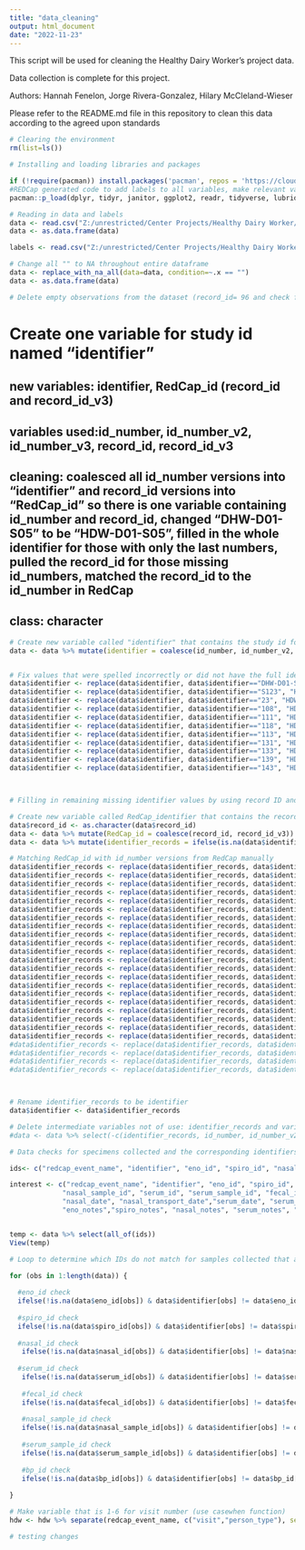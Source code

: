 ```yaml
---
title: "data_cleaning"
output: html_document
date: "2022-11-23"
---
```


This script will be used for cleaning the Healthy Dairy Worker's project data.

Data collection is complete for this project.

Authors: Hannah Fenelon, Jorge Rivera-Gonzalez, Hilary McCleland-Wieser

Please refer to the README.md file in this repository to clean this data according to the agreed upon standards

```r
# Clearing the environment
rm(list=ls())
```



```r
# Installing and loading libraries and packages

if (!require(pacman)) install.packages('pacman', repos = 'https://cloud.r-project.org')
#REDCap generated code to add labels to all variables, make relevant variables factors, and assign levels
pacman::p_load(dplyr, tidyr, janitor, ggplot2, readr, tidyverse, lubridate, naniar, Hmisc)
```



```r
# Reading in data and labels
data <- read.csv("Z:/unrestricted/Center Projects/Healthy Dairy Worker/Data and Analysis/Data/HealthyDairyWorkers_DATA_2022-10-12_1152.csv")
data <- as.data.frame(data)

labels <- read.csv("Z:/unrestricted/Center Projects/Healthy Dairy Worker/Data and Analysis/Data/HealthyDairyWorkers_DATA_LABELS_2022-10-10.csv")
```


```r
# Change all "" to NA throughout entire dataframe
data <- replace_with_na_all(data=data, condition=~.x == "")
data <- as.data.frame(data)

# Delete empty observations from the dataset (record_id= 96 and check for others)
```


# Create one variable for study id named "identifier"

## new variables: identifier, RedCap_id (record_id and record_id_v3)
## variables used:id_number, id_number_v2, id_number_v3, record_id, record_id_v3
## cleaning: coalesced all id_number versions into "identifier" and record_id versions into "RedCap_id" so there is one variable containing id_number and record_id, changed "DHW-D01-S05" to be "HDW-D01-S05", filled in the whole identifier for those with only the last numbers, pulled the record_id for those missing id_numbers, matched the record_id to the id_number in RedCap
## class: character
```r
# Create new variable called "identifier" that contains the study id for all participants (combining "id_number", "id_number_v2", "id_number_v3)
data <- data %>% mutate(identifier = coalesce(id_number, id_number_v2, id_number_v3))


# Fix values that were spelled incorrectly or did not have the full identifier string
data$identifier <- replace(data$identifier, data$identifier=="DHW-D01-S05", "HDW-D01-S05")
data$identifier <- replace(data$identifier, data$identifier=="S123", "HDW-C02-S123") #NEED TO CHECK REDCAP FOR ALL BELOW make sure there aren't duplicates of the numbers elsewhere in the data
data$identifier <- replace(data$identifier, data$identifier=="23", "HDW-D01-S23")
data$identifier <- replace(data$identifier, data$identifier=="108", "HDW-C02-S108")
data$identifier <- replace(data$identifier, data$identifier=="111", "HDW-C02-S111")
data$identifier <- replace(data$identifier, data$identifier=="118", "HDW-C02-S118")
data$identifier <- replace(data$identifier, data$identifier=="113", "HDW-C02-S113")
data$identifier <- replace(data$identifier, data$identifier=="131", "HDW-C02-S131")
data$identifier <- replace(data$identifier, data$identifier=="133", "HDW-C02-S133")
data$identifier <- replace(data$identifier, data$identifier=="139", "HDW-C02-S139")
data$identifier <- replace(data$identifier, data$identifier=="143", "HDW-C02-S143") #THERE ARE TWO OF THESE AS DIFFERENT RECORD NUMBERS



# Filling in remaining missing identifier values by using record ID and RedCap to match them

# Create new variable called RedCap_identifier that contains the record id that RedCap assigns participants (combining "record_id" and "record_id_v3")
data$record_id <- as.character(data$record_id)
data <- data %>% mutate(RedCap_id = coalesce(record_id, record_id_v3))
data <- data %>% mutate(identifier_records = ifelse(is.na(data$identifier), data$RedCap_id, data$identifier))

# Matching RedCap_id with id_number versions from RedCap manually
data$identifier_records <- replace(data$identifier_records, data$identifier_records=="103", "HDW-D04-S206")
data$identifier_records <- replace(data$identifier_records, data$identifier_records=="106", "HDW-D04-S208")
data$identifier_records <- replace(data$identifier_records, data$identifier_records=="108", "HDW-D02-S210")
data$identifier_records <- replace(data$identifier_records, data$identifier_records=="109", "HDW-D05-S211")
data$identifier_records <- replace(data$identifier_records, data$identifier_records=="110", "HDW-D05-S210")
data$identifier_records <- replace(data$identifier_records, data$identifier_records=="24", "HDW-C02-S103")
data$identifier_records <- replace(data$identifier_records, data$identifier_records=="30", "HDW-D02-S17")
data$identifier_records <- replace(data$identifier_records, data$identifier_records=="32", "HDW-D02-S200")
data$identifier_records <- replace(data$identifier_records, data$identifier_records=="41", "HDW-D01-S201")
data$identifier_records <- replace(data$identifier_records, data$identifier_records=="50", "HDW-D03-S32")
data$identifier_records <- replace(data$identifier_records, data$identifier_records=="76", " HDW-C02-S131")
data$identifier_records <- replace(data$identifier_records, data$identifier_records=="77", "HDW-C02-S130")
data$identifier_records <- replace(data$identifier_records, data$identifier_records=="79", "HDW-C02-S112")
data$identifier_records <- replace(data$identifier_records, data$identifier_records=="81", "HDW-D02-S200")
data$identifier_records <- replace(data$identifier_records, data$identifier_records=="83", "HDW-C02-S114")
data$identifier_records <- replace(data$identifier_records, data$identifier_records=="85", "HDW-C02-S136")
data$identifier_records <- replace(data$identifier_records, data$identifier_records=="87", "HDW-C02-S134")
data$identifier_records <- replace(data$identifier_records, data$identifier_records=="88", "HDW-C02-S139")
data$identifier_records <- replace(data$identifier_records, data$identifier_records=="92", "HDW-C02-S143")
data$identifier_records <- replace(data$identifier_records, data$identifier_records=="94", "HDW-C02-S141")
data$identifier_records <- replace(data$identifier_records, data$identifier_records=="95", "HDW-C02-S143")
#data$identifier_records <- replace(data$identifier_records, data$identifier_records=="96", "") # NO DATA REMOVE FROM DATA SET
#data$identifier_records <- replace(data$identifier_records, data$identifier_records=="97", "") # NO DATA REMOVE FROM DATA SET
#data$identifier_records <- replace(data$identifier_records, data$identifier_records=="98", "") # NO DATA REMOVE FROM DATA SET
#data$identifier_records <- replace(data$identifier_records, data$identifier_records=="99", "") # NO DATA REMOVE FROM DATA SET



# Rename identifier_records to be identifier
data$identifier <- data$identifier_records

# Delete intermediate variables not of use: identifier_records and variables that are incomplete (id_number, id_number_v2, id_number_v3, record_id, record_id_v3)
#data <- data %>% select(-c(identifier_records, id_number, id_number_v2, id_number_v3, record_id, record_id_v3))


```




```r
# Data checks for specimens collected and the corresponding identifiers

ids<- c("redcap_event_name", "identifier", "eno_id", "spiro_id", "nasal_id", "nasal_sample_id", "serum_id", "serum_sample_id", "fecal_id", "bp_id")

interest <- c("redcap_event_name", "identifier", "eno_id", "spiro_id", "nasal_id", 
             "nasal_sample_id", "serum_id", "serum_sample_id", "fecal_id", "bp_id", "eno_date","spiro_date", 
             "nasal_date", "nasal_transport_date","serum_date", "serum_transport_date", "fecal_date",
             "eno_notes","spiro_notes", "nasal_notes", "serum_notes", "fecal_notes")


temp <- data %>% select(all_of(ids))
View(temp)

# Loop to determine which IDs do not match for samples collected that are attached to the record

for (obs in 1:length(data)) {
  
  #eno_id check
  ifelse(!is.na(data$eno_id[obs]) & data$identifier[obs] != data$eno_id[obs], print(paste(data$identifier[obs], "does not match", data$eno_id[obs], "for eno_id", sep=" ")), "match")
  
  #spiro_id check
  ifelse(!is.na(data$spiro_id[obs]) & data$identifier[obs] != data$spiro_id[obs], print(paste(data$identifier[obs], "does not match", data$spiro_id[obs], "for spiro_id", sep=" ")), "match")
  
  #nasal_id check
   ifelse(!is.na(data$nasal_id[obs]) & data$identifier[obs] != data$nasal_id[obs], print(paste(data$identifier[obs], "does not match", data$nasal_id[obs], "for nasal_id", sep=" ")), "match")
    
  #serum_id check    
   ifelse(!is.na(data$serum_id[obs]) & data$identifier[obs] != data$serum_id[obs], print(paste(data$identifier[obs], "does not match", data$serum_id[obs], "for serum_id", sep=" ")), "match")
   
   #fecal_id check
   ifelse(!is.na(data$fecal_id[obs]) & data$identifier[obs] != data$fecal_id[obs], print(paste(data$identifier[obs], "does not match", data$fecal_id[obs], "for fecal_id", sep=" ")), "match")
   
   #nasal_sample_id check
   ifelse(!is.na(data$nasal_sample_id[obs]) & data$identifier[obs] != data$nasal_sample_id[obs], print(paste(data$identifier[obs], "does not match", data$nasal_sample_id[obs], "for nasal_sample_id", sep=" ")), "match")
   
   #serum_sample_id check
   ifelse(!is.na(data$serum_sample_id[obs]) & data$identifier[obs] != data$serum_sample_id[obs], print(paste(data$identifier[obs], "does not match", data$serum_sample_id[obs], "for serum_sample_id", sep=" ")), "match")
   
   #bp_id check
   ifelse(!is.na(data$bp_id[obs]) & data$identifier[obs] != data$bp_id[obs], print(paste(data$identifier[obs], "does not match", data$bp_id[obs], "for bp_id", sep=" ")), "match")
  
}

```


```r
# Make variable that is 1-6 for visit number (use casewhen function)
hdw <- hdw %>% separate(redcap_event_name, c("visit","person_type"), sep = "_arm_")

```


```r
# testing changes

```

